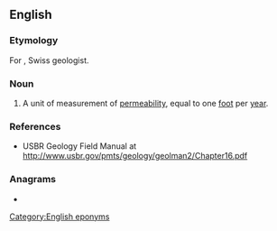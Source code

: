 ==English==

===Etymology===
For {{w|Maurice Lugeon}}, Swiss geologist.

===Noun===
{{en-noun}}

# {{lb|en|geology}} A unit of measurement of [[permeability]], equal to one [[foot]] per [[year]].

===References===
* USBR Geology Field Manual at http://www.usbr.gov/pmts/geology/geolman2/Chapter16.pdf

===Anagrams===
* {{anagrams|en|a=eglnou|lounge}}

[[Category:English eponyms]]